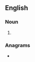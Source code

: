 ==English==

===Noun===
{{head|en|noun form}}

# {{plural of|undercoat|lang=en}}

===Anagrams===
* {{anagrams|en|a=acdenorstu|readcounts}}